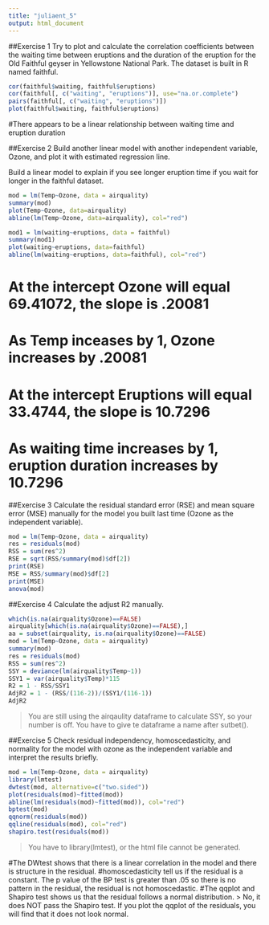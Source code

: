 ```yaml
---
title: "juliaent_5"
output: html_document
---
```


##Exercise 1
Try to plot and calculate the correlation coefficients between the waiting time between eruptions and the duration of the eruption for the Old Faithful geyser in Yellowstone National Park. The dataset is built in R named faithful.
```r
cor(faithful$waiting, faithful$eruptions)
cor(faithful[, c("waiting", "eruptions")], use="na.or.complete")
pairs(faithful[, c("waiting", "eruptions")])
plot(faithful$waiting, faithful$eruptions)
```
#There appears to be a linear relationship between waiting time and eruption duration


##Exercise 2
Build another linear model with another independent variable, Ozone, and plot it with estimated regression line.

Build a linear model to explain if you see longer eruption time if you wait for longer in the faithful dataset.
```r
mod = lm(Temp~Ozone, data = airquality)
summary(mod)
plot(Temp~Ozone, data=airquality)
abline(lm(Temp~Ozone, data=airquality), col="red")

mod1 = lm(waiting~eruptions, data = faithful)
summary(mod1)
plot(waiting~eruptions, data=faithful)
abline(lm(waiting~eruptions, data=faithful), col="red")
```
# At the intercept Ozone will equal 69.41072, the slope is .20081
# As Temp inceases by 1, Ozone increases by .20081
# At the intercept Eruptions will equal 33.4744, the slope is 10.7296
# As waiting time increases by 1, eruption duration increases by 10.7296


##Exercise 3
Calculate the residual standard error (RSE) and mean square error (MSE) manually for the model you built last time (Ozone as the independent variable).
```r
mod = lm(Temp~Ozone, data = airquality)
res = residuals(mod)
RSS = sum(res^2)
RSE = sqrt(RSS/summary(mod)$df[2])
print(RSE)
MSE = RSS/summary(mod)$df[2]
print(MSE)
anova(mod)
```

##Exercise 4
Calculate the adjust R2 manually.
```r
which(is.na(airquality$Ozone)==FALSE)
airquality[which(is.na(airquality$Ozone)==FALSE),]
aa = subset(airquality, is.na(airquality$Ozone)==FALSE)
mod = lm(Temp~Ozone, data = airquality)
summary(mod)
res = residuals(mod)
RSS = sum(res^2)
SSY = deviance(lm(airquality$Temp~1))
SSY1 = var(airquality$Temp)*115
R2 = 1 - RSS/SSY1
AdjR2 = 1 - (RSS/(116-2))/(SSY1/(116-1)) 
AdjR2
```

> You are still using the airqaulity dataframe to calculate SSY, so your number is off. You have to give te dataframe a name after sutbet(). 

##Exercise 5
Check residual independency, homoscedasticity, and normality for the model with ozone as the independent variable and interpret the results briefly.
```r
mod = lm(Temp~Ozone, data = airquality)
library(lmtest)
dwtest(mod, alternative=c("two.sided"))
plot(residuals(mod)~fitted(mod))
abline(lm(residuals(mod)~fitted(mod)), col="red")
bptest(mod)
qqnorm(residuals(mod))
qqline(residuals(mod), col="red")
shapiro.test(residuals(mod))
```

> You have to library(lmtest), or the html file cannot be generated. 

#The DWtest shows that there is a linear correlation in the model and there is structure in the residual.
#homoscedasticity tell us if the residual is a constant. The p value of the BP test is greater than .05 so there is no pattern in the residual, the residual is not homoscedastic.
#The qqplot and Shapiro test shows us that the residual follows a normal distribution. 
> No, it does NOT pass the Shapiro test. If you plot the qqplot of the residuals, you will find that it does not look normal. 